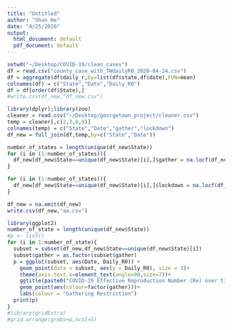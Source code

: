 ```yaml
---
title: "Untitled"
author: "Shan He"
date: "4/25/2020"
output:
  html_document: default
  pdf_document: default
---
```


```r
setwd("~/Desktop/COVID-19/clean_cases")
df = read.csv("county_case_with_TWdailyR0_2020-04-24.csv")
df = aggregate(df$daily_r,by=list(df$state,df$date),FUN=mean)
colnames(df) = c("State","Date","Daily_R0")
df = df[order(df$State),]
#write.csv(df_new,"df_new.csv")
```

```r
library(dplyr);library(zoo)
cleaner = read.csv("~/Desktop/georgetown_project/cleaner.csv")
temp = cleaner[,c(2,3,8,9)]
colnames(temp) = c("State","Date","gather","lockdown")
df_new = full_join(df,temp,by=c("State","Date"))

number_of_states = length(unique(df_new$State))
for (i in (1:number_of_states)){  
  df_new[df_new$State==unique(df_new$State)[i],]$gather = na.locf(df_new[df_new$State==unique(df_new$State)[i],]$gather,fromLast=FALSE,na.rm=FALSE)
}

for (i in (1:number_of_states)){  
  df_new[df_new$State==unique(df_new$State)[i],]$lockdown = na.locf(df_new[df_new$State==unique(df_new$State)[i],]$lockdown,fromLast=FALSE,na.rm=FALSE)
}

df_new = na.omit(df_new)
write.csv(df_new,"aa.csv")
```

```r
library(ggplot2)
number_of_state = length(unique(df_new$State))
#p <- list()
for (i in 1:number_of_state){
  subset = subset(df_new,df_new$State==unique(df_new$State)[i])
  subset$gather = as.factor(subset$gather)
  p = ggplot(subset, aes(Date, Daily_R0)) +
    geom_point(data = subset, aes(y = Daily_R0), size = 3)+
    theme(axis.text.x=element_text(angle=90,size=7))+
    ggtitle(paste0("COVID-19 Effective Reproduction Number (Re) over time for ",subset$State[1]))+
    geom_point(aes(colour=factor(gather)))+
    labs(colour = "Gathering Restriction")
  print(p)
}
#library(gridExtra)
#grid.arrange(grobs=p,ncol=5)

```



